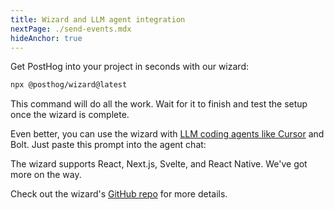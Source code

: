 ```yaml
---
title: Wizard and LLM agent integration
nextPage: ./send-events.mdx
hideAnchor: true
---
```



Get PostHog into your project in seconds with our wizard:

```bash
npx @posthog/wizard@latest
```

This command will do all the work. Wait for it to finish and test the setup once the wizard is complete.

Even better, you can use the wizard with [LLM coding agents like Cursor](/blog/envoy-wizard-llm-agent) and Bolt. Just paste this prompt into the agent chat:

<AgentPrompt />

The wizard supports React, Next.js, Svelte, and React Native. We've got more on the way.

Check out the wizard's [GitHub repo](https://github.com/PostHog/wizard) for more details.